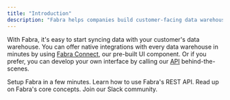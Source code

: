 ```yaml
---
title: "Introduction"
description: "Fabra helps companies build customer-facing data warehouse integrations."
---
```


With Fabra, it's easy to start syncing data with your customer's data warehouse. You can
offer native integrations with every data warehouse in minutes by using
[Fabra Connect](https://docs.fabra.io/guides/fabra-connect), our pre-built UI component.
Or if you prefer, you can develop your own interface by calling
our [API](https://docs.fabra.io/api-reference) behind-the-scenes.

<CardGroup cols={2}>
  <Card
    title="Quick Start"
    href="/guides/quickstart"
    icon="timer"
    color="#2DB476"
  >
    Setup Fabra in a few minutes.
  </Card>
  <Card
    href="/api-reference"
    title="API Reference"
    icon="square-terminal"
    color="#0285c7"
  >
    Learn how to use Fabra's REST API.
  </Card>
  <Card
    title="Concepts"
    href="/concepts"
    icon="lightbulb-on"
    color="#c0b838"
  >
    Read up on Fabra's core concepts.
  </Card>
  <Card
    href="https://join.slack.com/t/fabragroup/shared_invite/zt-1qwjn3xyo-_InU22C2nJXeQ1lxBgSoKA"
    title="Community"
    icon="messages"
    color="#bfa8ff"
  >
    Join our Slack community.
  </Card>
</CardGroup>
